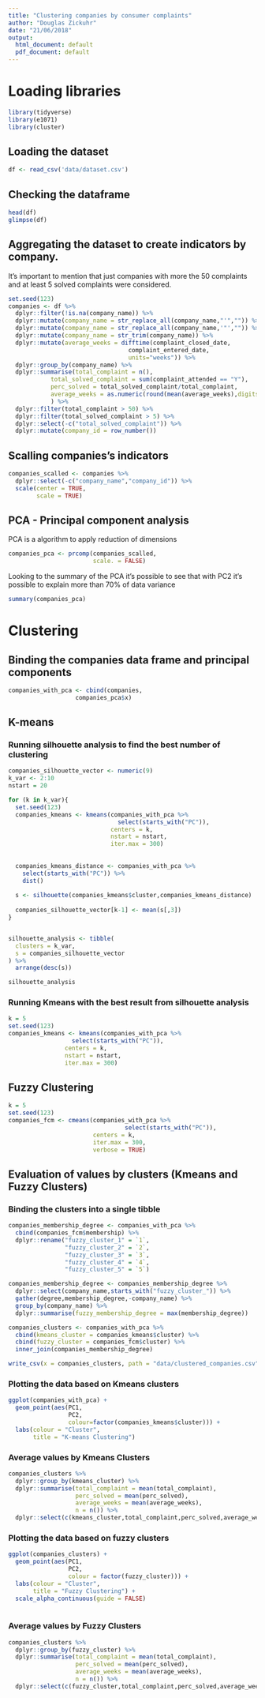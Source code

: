 ```yaml
---
title: "Clustering companies by consumer complaints"
author: "Douglas Zickuhr"
date: "21/06/2018"
output:
  html_document: default
  pdf_document: default
---
```


# Loading libraries
```r
library(tidyverse)
library(e1071)
library(cluster)

```

## Loading the dataset
```r
df <- read_csv('data/dataset.csv')
```

## Checking the dataframe
```r
head(df)
glimpse(df)
```

## Aggregating the dataset to create indicators by company.
It's important to mention that just companies with more the 50 complaints and at least 5 solved complaints were considered.
```r
set.seed(123)
companies <- df %>%
  dplyr::filter(!is.na(company_name)) %>%
  dplyr::mutate(company_name = str_replace_all(company_name,"'","")) %>%
  dplyr::mutate(company_name = str_replace_all(company_name,'"',"")) %>%
  dplyr::mutate(company_name = str_trim(company_name)) %>%
  dplyr::mutate(average_weeks = difftime(complaint_closed_date,
                                  complaint_entered_date,
                                  units="weeks")) %>%
  dplyr::group_by(company_name) %>%
  dplyr::summarise(total_complaint = n(),
            total_solved_complaint = sum(complaint_attended == "Y"),
            perc_solved = total_solved_complaint/total_complaint,
            average_weeks = as.numeric(round(mean(average_weeks),digits = 2))
            ) %>%
  dplyr::filter(total_complaint > 50) %>%
  dplyr::filter(total_solved_complaint > 5) %>%
  dplyr::select(-c("total_solved_complaint")) %>%
  dplyr::mutate(company_id = row_number())
```

## Scalling companies's indicators
```r
companies_scalled <- companies %>%
  dplyr::select(-c("company_name","company_id")) %>%
  scale(center = TRUE,
        scale = TRUE)

```


## PCA - Principal component analysis

PCA is a algorithm to apply reduction of dimensions
```r
companies_pca <- prcomp(companies_scalled, 
                        scale. = FALSE)
```

Looking to the summary of the PCA it's possible to see that with PC2 it's possible to explain more than 70% of data variance
```r
summary(companies_pca)
```

# Clustering

## Binding the companies data frame and principal components 
```r
companies_with_pca <- cbind(companies,
                   companies_pca$x)
```


## K-means 
### Running silhouette analysis to find the best number of clustering
```r
companies_silhouette_vector <- numeric(9)
k_var <- 2:10
nstart = 20

for (k in k_var){
  set.seed(123)
  companies_kmeans <- kmeans(companies_with_pca %>%
                               select(starts_with("PC")),
                             centers = k,
                             nstart = nstart,
                             iter.max = 300)
  
  
  companies_kmeans_distance <- companies_with_pca %>%
    select(starts_with("PC")) %>%
    dist()
  
  s <- silhouette(companies_kmeans$cluster,companies_kmeans_distance)
  
  companies_silhouette_vector[k-1] <- mean(s[,3])
}


silhouette_analysis <- tibble(
  clusters = k_var,
  s = companies_silhouette_vector
) %>%
  arrange(desc(s))

silhouette_analysis
```

### Running Kmeans with the best result from silhouette analysis
```r
k = 5
set.seed(123)
companies_kmeans <- kmeans(companies_with_pca %>%
                  select(starts_with("PC")),
                centers = k,
                nstart = nstart,
                iter.max = 300)
```


## Fuzzy Clustering
```r
k = 5
set.seed(123)
companies_fcm <- cmeans(companies_with_pca %>%
                                 select(starts_with("PC")),
                        centers = k,
                        iter.max = 300,
                        verbose = TRUE)
```

## Evaluation of values by clusters (Kmeans and Fuzzy Clusters)
### Binding the clusters into a single tibble
```r
companies_membership_degree <- companies_with_pca %>%
  cbind(companies_fcm$membership) %>%
  dplyr::rename("fuzzy_cluster_1" = `1`,
                "fuzzy_cluster_2" = `2`,
                "fuzzy_cluster_3" = `3`,
                "fuzzy_cluster_4" = `4`,
                "fuzzy_cluster_5" = `5`)

companies_membership_degree <- companies_membership_degree %>%
  dplyr::select(company_name,starts_with("fuzzy_cluster_")) %>%
  gather(degree,membership_degree,-company_name) %>%
  group_by(company_name) %>%
  dplyr::summarise(fuzzy_membership_degree = max(membership_degree))

companies_clusters <- companies_with_pca %>%
  cbind(kmeans_cluster = companies_kmeans$cluster) %>%
  cbind(fuzzy_cluster = companies_fcm$cluster) %>%
  inner_join(companies_membership_degree)

write_csv(x = companies_clusters, path = "data/clustered_companies.csv")
```

### Plotting the data based on Kmeans clusters
```r
ggplot(companies_with_pca) + 
  geom_point(aes(PC1,
                 PC2,
                 colour=factor(companies_kmeans$cluster))) + 
  labs(colour = "Cluster",
       title = "K-means Clustering")
```

### Average values by Kmeans Clusters
```r
companies_clusters %>%
  dplyr::group_by(kmeans_cluster) %>%
  dplyr::summarise(total_complaint = mean(total_complaint),
                   perc_solved = mean(perc_solved),
                   average_weeks = mean(average_weeks),
                   n = n()) %>%
  dplyr::select(c(kmeans_cluster,total_complaint,perc_solved,average_weeks,n))
```


### Plotting the data based on fuzzy clusters
```r
ggplot(companies_clusters) + 
  geom_point(aes(PC1,
                 PC2,
                 colour = factor(fuzzy_cluster))) +
  labs(colour = "Cluster",
       title = "Fuzzy Clustering") + 
  scale_alpha_continuous(guide = FALSE)
  
```

### Average values by Fuzzy Clusters
```r
companies_clusters %>%
  dplyr::group_by(fuzzy_cluster) %>%
  dplyr::summarise(total_complaint = mean(total_complaint),
                   perc_solved = mean(perc_solved),
                   average_weeks = mean(average_weeks),
                   n = n()) %>%
  dplyr::select(c(fuzzy_cluster,total_complaint,perc_solved,average_weeks,n))
```

